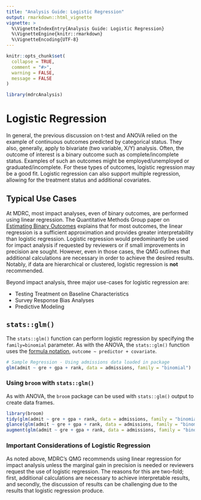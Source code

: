 ```yaml
---
title: "Analysis Guide: Logistic Regression"
output: rmarkdown::html_vignette
vignette: >
  %\VignetteIndexEntry{Analysis Guide: Logistic Regression}
  %\VignetteEngine{knitr::rmarkdown}
  %\VignetteEncoding{UTF-8}
---
```


```r
knitr::opts_chunk$set(
  collapse = TRUE,
  comment = "#>",
  warning = FALSE,
  message = FALSE
)
```


```r
library(mdrcAnalysis)
```

# Logistic Regression

In general, the previous discussion on t-test and ANOVA relied on the example of continuous outcomes predicted by categorical status. They also, generally, apply to bivariate (two variable, X/Y) analysis. Often, the outcome of interest is a binary outcome such as complete/incomplete status. Examples of such an outcomes might be employed/unemployed or graduated/incomplete. For these types of outcomes, logistic regression may be a good fit. Logistic regression can also support multiple regression, allowing for the treatment status and additional covariates. 

## Typical Use Cases
At MDRC, most impact analyses, even of binary outcomes, are performed using linear regression. The Quantitative Methods Group paper on [Estimating Binary Outcomes](https://mdrc365.sharepoint.com/sites/LearningCenter/QMG/Documents/QMG%20Binary%20Outcome_revised%20120915.pdf) explains that for most outcomes, the linear regression is a sufficient approximation and provides greater interpretability than logistic regression. Logistic regression would predominantly be used for impact analysis if requested by reviewers or if small improvements in precision are sought. However, even in those cases, the QMG outlines that additional calculations are necessary in order to achieve the desired results. Notably, if data are hierarchical or clustered, logistic regression is **not** recommended. 

Beyond impact analysis, three major use-cases for logistic regression are:  

* Testing Treatment on Baseline Characteristics  
* Survey Response Bias Analyses  
* Predictive Modeling

## `stats::glm()`  
The `stats::glm()` function can perform logistic regression by specifying the `family=binomial` parameter. As with the ANOVA, the `stats::glm()` function uses the [formula notation](https://www.rdocumentation.org/packages/stats/versions/3.6.2/topics/formula), `outcome ~ predictor + covariate`. 


```r
# Sample Regression - Using admissions data loaded in package
glm(admit ~ gre + gpa + rank, data = admissions, family = "binomial")
```

### Using `broom` with `stats::glm()`
As with ANOVA, the `broom` package can be used with `stats::glm()` output to create data frames.

```r
library(broom)
tidy(glm(admit ~ gre + gpa + rank, data = admissions, family = "binomial"))
glance(glm(admit ~ gre + gpa + rank, data = admissions, family = "binomial"))
augment(glm(admit ~ gre + gpa + rank, data = admissions, family = "binomial"))
```

### Important Considerations of Logistic Regression

As noted above, MDRC's QMG recommends using linear regression for impact analysis unless the marginal gain in precision is needed or reviewers request the use of logistic regression. The reasons for this are two-fold; first, additional calculations are necessary to achieve interpretable results, and secondly, the discussion of results can be challenging due to the results that logistic regression produce. 




